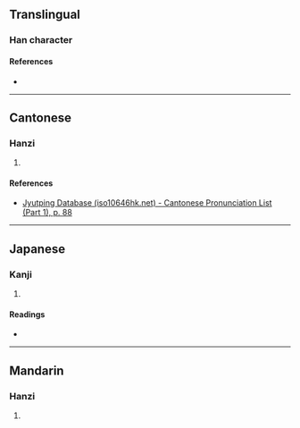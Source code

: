{{character info}}
==Translingual==

===Han character===
{{Han char|rn=32|rad=土|as=09|sn=12|four=45196|canj=GDWF|ids=⿰土柬}}

====References====
* {{Han ref|kx=0233.060|dkj=05245|dj=0470.240|hdz=10461.040|uh=581C|ud=22556|bh=D8A9|bd=55465}}

----

==Cantonese==

===Hanzi===
{{yue-hanzi|jyut=[[lin6]]|y=lin6}}

# {{rfdef|yue|sort=土09}}

====References====
* [http://www.iso10646hk.net/jp/document/download.jsp Jyutping Database (iso10646hk.net) - Cantonese Pronunciation List (Part 1), p. 88]

----

==Japanese==

===Kanji===
{{ja-kanji|grade=|rs=土09}}

# {{rfdef|ja|sort=土09}}

====Readings====
* {{ja-readings|on=[[れん]] (ren)|kun=}}

----

==Mandarin==

===Hanzi===
{{cmn-hanzi|pin=[[liàn]] ([[lian4]])|wg=lien<sup>4</sup>}}

# {{rfdef|cmn|sort=土09}}